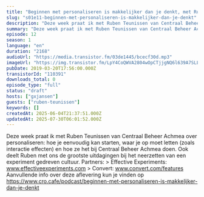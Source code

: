 ```yaml
---
title: "Beginnen met personaliseren is makkelijker dan je denkt, met Ruben Teunissen (Centraal Beheer)"
slug: "s01e11-beginnen-met-personaliseren-is-makkelijker-dan-je-denkt"
description: "Deze week praat ik met Ruben Teunissen van Centraal Beheer Achmea over personaliseren: hoe je eenvoudig kan starten, waar je op moet letten (zoals interactie effecten) en hoe ze het bij Centraal Beheer Achmea doen. Ook deelt Ruben met ons de grootste uitdagingen bij het neerzetten van een experiment gedreven cultuur. Partners: > Effective Experiments: www.effectiveexperiments.com > Convert: www.convert.com/features Aanvullende info over deze aflevering kun je vinden op https://www.cro.cafe/podcast/beginnen-met-personaliseren-is-makkelijker-dan-je-denkt"
summary: "Deze week praat ik met Ruben Teunissen van Centraal Beheer Achmea over personaliseren: hoe je eenvoudig kan starten, waar je op moet letten (zoals interactie effecten) en hoe ze het bij Centraal Beheer Achmea doen.\r\n\r\nOok deelt Ruben met ons de grootste uitdagingen bij het neerzetten van een experiment gedreven cultuur.\r\n\r\nPartners:\r\n> Effective Experiments: www.effectiveexperiments.com\r\n> Convert: www.convert.com/features\r\n\r\nAanvullende info over deze aflevering kun je vinden op https://www.cro.cafe/podcast/beginnen-met-personaliseren-is-makkelijker-dan-je-denkt"
episode: 12
season: 1
language: "en"
duration: "2168"
audioUrl: "https://media.transistor.fm/03de1445/bcecf30d.mp3"
imageUrl: "https://img.transistor.fm/LpY4CoQWVA2804wOpCTjjgNQ6l639A7SLLsokvFX0mI/rs:fill:0:0:1/w:1400/h:1400/q:60/mb:500000/aHR0cHM6Ly9pbWct/dXBsb2FkLXByb2R1/Y3Rpb24udHJhbnNp/c3Rvci5mbS9lcGlz/b2RlLzExMDM5MS8x/NjAxNTg4NjgzLWFy/dHdvcmsuanBn.webp"
pubDate: 2019-03-20T17:56:00.000Z
transistorId: "110391"
downloads_total: 0
episode_type: "full"
status: "draft"
hosts: ["gxjansen"]
guests: ["ruben-teunissen"]
keywords: []
createdAt: 2025-06-04T21:37:51.000Z
updatedAt: 2025-07-30T06:01:52.000Z
---
```


Deze week praat ik met Ruben Teunissen van Centraal Beheer Achmea over personaliseren: hoe je eenvoudig kan starten, waar je op moet letten (zoals interactie effecten) en hoe ze het bij Centraal Beheer Achmea doen. Ook deelt Ruben met ons de grootste uitdagingen bij het neerzetten van een experiment gedreven cultuur. Partners: > Effective Experiments: www.effectiveexperiments.com > Convert: www.convert.com/features Aanvullende info over deze aflevering kun je vinden op https://www.cro.cafe/podcast/beginnen-met-personaliseren-is-makkelijker-dan-je-denkt
